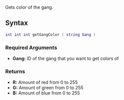 {{Server function}}
Gets color of the gang.

==Syntax== 
<syntaxhighlight lang="lua">
int int int getGangColor ( string Gang )
</syntaxhighlight>

===Required Arguments=== 
*'''Gang:''' ID of the gang that you want to get colors of

===Returns===
*'''R:''' Amount of red from 0 to 255
*'''G:''' Amount of green from 0 to 255
*'''B:''' Amount of blue from 0 to 255